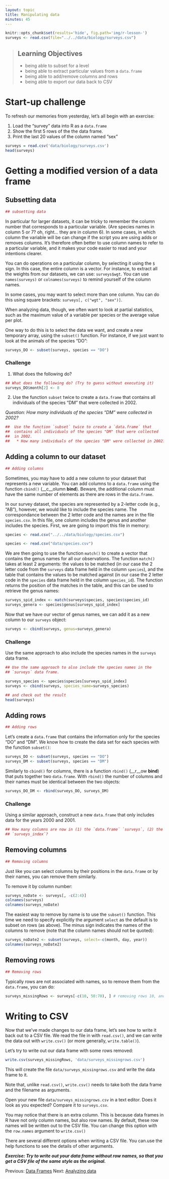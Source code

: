 ```yaml
---
layout: topic
title: Manipulating data
minutes: 45
---
```


```r
knitr::opts_chunk$set(results='hide', fig.path='img/r-lesson-')
surveys <- read.csv(file="../../data/biology/surveys.csv")
```

> ## Learning Objectives
>
> * being able to subset for a level
> * being able to extract particular values from a `data.frame`
> * being able to add/remove columns and rows
> * being able to export our data back to CSV

# Start-up challenge

To refresh our memories from yesterday, let's all begin with an exercise:

1.  Load the "survey" data into R as a `data.frame`
2.  Show the first 5 rows of the the data frame.
3.  Print the last 20 values of the column named "sex"

```r
surveys = read.csv('data/biology/surveys.csv')
head(surveys)
```

# Getting a modified version of a data frame

## Subsetting data

```r
## subsetting data
```

In particular for larger datasets, it can be tricky to remember the column
number that corresponds to a particular variable. (Are species names in column 5
or 7? oh, right... they are in column 6). In some cases, in which column the
variable will be can change if the script you are using adds or removes
columns. It's therefore often better to use column names to refer to a
particular variable, and it makes your code easier to read and your intentions
clearer.

You can do operations on a particular column, by selecting it using the `$`
sign. In this case, the entire column is a vector. For instance, to extract all
the weights from our datasets, we can use: `surveys$wgt`. You can use
`names(surveys)` or `colnames(surveys)` to remind yourself of the column names.

In some cases, you may want to select more than one column. You can do this using
square brackets: `surveys[, c("wgt", "sex")]`.

When analyzing data, though, we often want to look at partial statistics, such
as the maximum value of a variable per species or the average value per plot.

One way to do this is to select the data we want, and create a new temporary
array, using the `subset()` function. For instance, if we just want to look at
the animals of the species "DO":

```r
surveys_DO <- subset(surveys, species == "DO")
```

### Challenge

1. What does the following do?

```r
## What does the following do? (Try to guess without executing it)
surveys_DO$month[2] <- 8
```

2. Use the function `subset` twice to create a `data.frame` that contains all
individuals of the species "DM" that were collected in 2002.
  
  *Question: How many individuals of the species "DM" were collected in 2002?*

```r
##  Use the function `subset` twice to create a `data.frame` that
##  contains all individuals of the species "DM" that were collected
##  in 2002.
##   * How many individuals of the species "DM" were collected in 2002?
```

## Adding a column to our dataset

```r
## Adding columns
```

Sometimes, you may have to add a new column to your dataset that represents a
new variable. You can add columns to a `data.frame` using the function `cbind()`
(__c__olumn __bind__). Beware, the additional column must have the same number
of elements as there are rows in the `data.frame`.

In our survey dataset, the species are represented by a 2-letter code (e.g.,
"AB"), however, we would like to include the species name. The correspondance
between the 2 letter code and the names are in the file `species.csv`. In this
file, one column includes the genus and another includes the species. First, we
are going to import this file in memory:

```r
species <- read.csv("../../data/biology/species.csv")
```

```r
species <- read.csv("data/species.csv")
```

We are then going to use the function `match()` to create a vector that contains
the genus names for all our observations. The function `match()` takes at least
2 arguments: the values to be matched (in our case the 2 letter code from the
`surveys` data frame held in the column `species`), and the table that contains
the values to be matched against (in our case the 2 letter code in the `species`
data frame held in the column `species_id`). The function returns the position
of the matches in the table, and this can be used to retrieve the genus names:

```r
surveys_spid_index <- match(surveys$species, species$species_id)
surveys_genera <- species$genus[surveys_spid_index]
```

Now that we have our vector of genus names, we can add it as a new column to our
`surveys` object:

```r
surveys <- cbind(surveys, genus=surveys_genera)
```

### Challenge

Use the same approach to also include the species names in the `surveys` data
frame.

```r
## Use the same approach to also include the species names in the
## `surveys` data frame.
```


```r
surveys_species <- species$species[surveys_spid_index]
surveys <- cbind(surveys, species_name=surveys_species)
```

```r
## and check out the result
head(surveys)
```

<!--- should we cover merge()? --->

## Adding rows

<!--- Even if this is not optimal, using this approach requires to cover less   -->
<!--- material such as logical operations on vectors. Depending on how fast the -->
<!--- group moves, it might be better to show the correct way.                  -->

```r
## Adding rows
```

Let's create a `data.frame` that contains the information only for the species
"DO" and "DM". We know how to create the data set for each species with the
function `subset()`:

```r
surveys_DO <- subset(surveys, species == "DO")
surveys_DM <- subset(surveys, species == "DM")
```

Similarly to `cbind()` for columns, there is a function `rbind()` (__r__ow
__bind__) that puts together two `data.frame`. With `rbind()` the number of
columns and their names must be identical between the two objects:

```r
surveys_DO_DM <- rbind(surveys_DO, surveys_DM)
```

### Challenge

Using a similar approach, construct a new `data.frame` that only includes data
for the years 2000 and 2001.

```r
## How many columns are now in (1) the `data.frame` `surveys`, (2) the `data.frame`
## `surveys_index`?
```

## Removing columns

```r
## Removing columns
```

Just like you can select columns by their positions in the `data.frame` or by
their names, you can remove them similarly.

To remove it by column number:

```r
surveys_noDate <- surveys[, -c(2:4)]
colnames(surveys)
colnames(surveys_noDate)
```

The easiest way to remove by name is to use the `subset()` function. This time
we need to specify explicitly the argument `select` as the default is to subset
on rows (as above). The minus sign indicates the names of the columns to remove
(note that the column names should not be quoted):

```r
surveys_noDate2 <- subset(surveys, select=-c(month, day, year))
colnames(surveys_noDate2)
```

## Removing rows

```r
## Removing rows
```

Typically rows are not associated with names, so to remove them from the
`data.frame`, you can do:

```r
surveys_missingRows <- surveys[-c(10, 50:70), ] # removing rows 10, and 50 to 70
```


# Writing to CSV

Now that we've made changes to our data frame, let's see how to write it back out
to a CSV file. We read the file in with `read.csv()`, and we can write the data out
with `write.csv()` (or more generally, `write.table()`). 

Let's try to write out our data frame with some rows removed:
```r
write.csv(surveys_missingRows, 'data/surveys_missingrows.csv')
```

This will create the file `data/surveys_missingrows.csv` and write the data frame to it.

Note that, unlike `read.csv()`, `write.csv()` needs to take both the data frame and the filename as arguments.

Open your new file `data/surveys_missingrows.csv` in a text editor.
Does it look as you expected? Compare it to `surveys.csv`.

You may notice that there is an extra column. 
This is because data frames in R have not only column names, but also row names. 
By default, these row names will be written out to the CSV file. 
You can change this option with the `row.names` argument to `write.csv()`

There are several different options when writing a CSV file. You can.use the help functions to see the details of other arguments.

***Exercise: Try to write out your data frame without row names, so that you get a CSV file of the same style as the original.***

Previous: [Data Frames](03-data-frames.html)  Next: [Analyzing data](05-analyzing-data.html)

